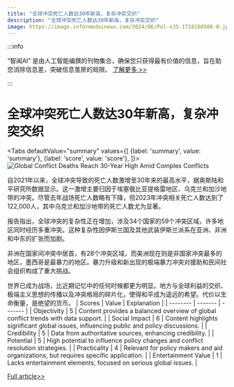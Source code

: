 ```yaml
---
title: "全球冲突死亡人数达30年新高，复杂冲突交织"
description: "全球冲突死亡人数达30年新高，复杂冲突交织"
image: https://image.informedainews.com/2024/06/Pol-x35-1718160506-0.jpg
---
```



:::info

“智闻AI“ 是由人工智能编撰的刊物集合，确保您只获得最有价值的信息，旨在助您消除信息差，突破信息茧房的局限。  [了解更多 >>](/)

:::

# 全球冲突死亡人数达30年新高，复杂冲突交织


<Tabs
	defaultValue="summary"
	values={[
	{label: 'summary', value: 'summary'},
	{label: 'score', value: 'score'},
]}>
<TabItem value="summary">
<img
  src="https://image.informedainews.com/2024/06/Pol-x35-1718160506-0.jpg"
  alt="Global Conflict Deaths Reach 30-Year High Amid Complex Conflicts"
/>



自2021年以来，全球冲突导致的死亡人数激增至30年来的最高水平，据奥斯陆和平研究所数据显示。这一激增主要归因于埃塞俄比亚提格雷地区、乌克兰和加沙地带的冲突。尽管去年战场死亡人数略有下降，但2023年冲突相关死亡人数达到了122,000人，其中乌克兰和加沙地带的死亡人数尤为显著。

报告指出，全球冲突的复杂性正在增加，涉及34个国家的59个冲突区域，许多地区同时经历多重冲突。这种复杂性因伊斯兰国及其他武装伊斯兰派系在亚洲、非洲和中东的扩张而加剧。

非洲在国家间冲突中居首，有28个冲突区域，而美洲现在则是非国家冲突最多的地区，墨西哥是最暴力的地区。暴力升级和新出现的极端暴力冲突对援助和民间社会组织构成了重大挑战。

世界已成为战场，比近期记忆中的任何时候都更为明显。地方与全球利益的交织、极端主义思想的传播以及冲突格局的碎片化，使得和平成为遥远的希望。代价以生命衡量，是绝望的货币。
</TabItem>
<TabItem value="score">
	| Scores     | Value   | Explanation |
	| -------- | ------- | ------- |
	| Objectivity  | 5    | Content provides a balanced overview of global conflict trends with data support.    |
	| Social Impact | 6     | Content highlights significant global issues, influencing public and policy discussions.    |
	| Credibility    | 5    | Data from authoritative sources, enhancing credibility.    |
	| Potential    | 5    | High potential to influence policy changes and conflict resolution strategies.    |
	| Practicality    | 4    | Relevant for policy makers and aid organizations, but requires specific application.    |
	| Entertainment Value    | 1    | Lacks entertainment elements, focused on serious global issues.    |
</TabItem>
</Tabs>

[Full article>>](https://www.theguardian.com/global-development/article/2024/jun/11/deaths-from-global-conflicts-hit-30-year-high-since-2021-study-finds-gaza-tigray-ukraine)
